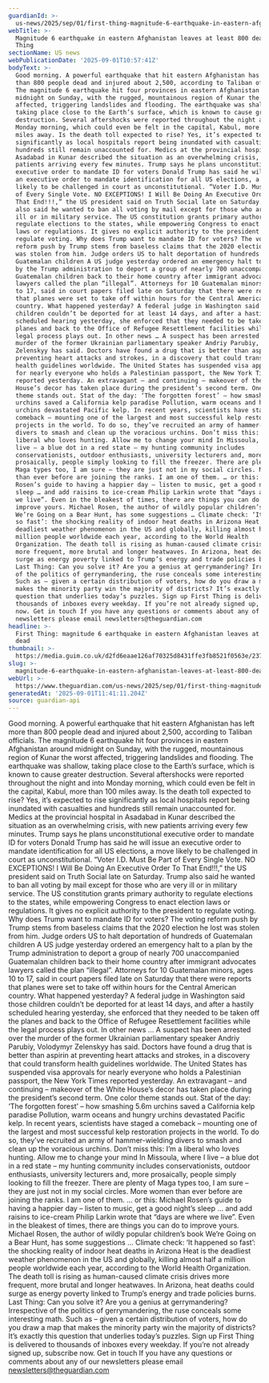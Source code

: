 ```yaml
---
guardianId: >-
  us-news/2025/sep/01/first-thing-magnitude-6-earthquake-in-eastern-afghanistan-leaves-at-least-800-dead
webTitle: >-
  Magnitude 6 earthquake in eastern Afghanistan leaves at least 800 dead | First
  Thing
sectionName: US news
webPublicationDate: '2025-09-01T10:57:41Z'
bodyText: >-
  Good morning. A powerful earthquake that hit eastern Afghanistan has left more
  than 800 people dead and injured about 2,500, according to Taliban officials.
  The magnitude 6 earthquake hit four provinces in eastern Afghanistan around
  midnight on Sunday, with the rugged, mountainous region of Kunar the worst
  affected, triggering landslides and flooding. The earthquake was shallow,
  taking place close to the Earth’s surface, which is known to cause greater
  destruction. Several aftershocks were reported throughout the night and into
  Monday morning, which could even be felt in the capital, Kabul, more than 100
  miles away. Is the death toll expected to rise? Yes, it’s expected to rise
  significantly as local hospitals report being inundated with casualties and
  hundreds still remain unaccounted for. Medics at the provincial hospital in
  Asadabad in Kunar described the situation as an overwhelming crisis, with new
  patients arriving every few minutes. Trump says he plans unconstitutional
  executive order to mandate ID for voters Donald Trump has said he will issue
  an executive order to mandate identification for all US elections, a move
  likely to be challenged in court as unconstitutional. “Voter I.D. Must Be Part
  of Every Single Vote. NO EXCEPTIONS! I Will Be Doing An Executive Order To
  That End!!!,” the US president said on Truth Social late on Saturday. Trump
  also said he wanted to ban all voting by mail except for those who are very
  ill or in military service. The US constitution grants primary authority to
  regulate elections to the states, while empowering Congress to enact election
  laws or regulations. It gives no explicit authority to the president to
  regulate voting. Why does Trump want to mandate ID for voters? The voting
  reform push by Trump stems from baseless claims that the 2020 election he lost
  was stolen from him. Judge orders US to halt deportation of hundreds of
  Guatemalan children A US judge yesterday ordered an emergency halt to a plan
  by the Trump administration to deport a group of nearly 700 unaccompanied
  Guatemalan children back to their home country after immigrant advocates
  lawyers called the plan “illegal”. Attorneys for 10 Guatemalan minors, ages 10
  to 17, said in court papers filed late on Saturday that there were reports
  that planes were set to take off within hours for the Central American
  country. What happened yesterday? A federal judge in Washington said those
  children couldn’t be deported for at least 14 days, and after a hastily
  scheduled hearing yesterday, she enforced that they needed to be taken off the
  planes and back to the Office of Refugee Resettlement facilities while the
  legal process plays out. In other news … A suspect has been arrested over the
  murder of the former Ukrainian parliamentary speaker Andriy Parubiy, Volodymyr
  Zelenskyy has said. Doctors have found a drug that is better than aspirin at
  preventing heart attacks and strokes, in a discovery that could transform
  health guidelines worldwide. The United States has suspended visa approvals
  for nearly everyone who holds a Palestinian passport, the New York Times
  reported yesterday. An extravagant – and continuing – makeover of the White
  House’s decor has taken place during the president’s second term. One color
  theme stands out. Stat of the day: ‘The forgotten forest’ – how smashing 5.6m
  urchins saved a California kelp paradise Pollution, warm oceans and hungry
  urchins devastated Pacific kelp. In recent years, scientists have staged a
  comeback – mounting one of the largest and most successful kelp restoration
  projects in the world. To do so, they’ve recruited an army of hammer-wielding
  divers to smash and clean up the voracious urchins. Don’t miss this: I’m a
  liberal who loves hunting. Allow me to change your mind In Missoula, where I
  live – a blue dot in a red state – my hunting community includes
  conservationists, outdoor enthusiasts, university lecturers and, more
  prosaically, people simply looking to fill the freezer. There are plenty of
  Maga types too, I am sure – they are just not in my social circles. More women
  than ever before are joining the ranks. I am one of them. … or this: Michael
  Rosen’s guide to having a happier day – listen to music, get a good night’s
  sleep … and add raisins to ice-cream Philip Larkin wrote that “days are where
  we live”. Even in the bleakest of times, there are things you can do to
  improve yours. Michael Rosen, the author of wildly popular children’s book
  We’re Going on a Bear Hunt, has some suggestions … Climate check: ‘It happened
  so fast’: the shocking reality of indoor heat deaths in Arizona Heat is the
  deadliest weather phenomenon in the US and globally, killing almost half a
  million people worldwide each year, according to the World Health
  Organization. The death toll is rising as human-caused climate crisis drives
  more frequent, more brutal and longer heatwaves. In Arizona, heat deaths could
  surge as energy poverty linked to Trump’s energy and trade policies burns.
  Last Thing: Can you solve it? Are you a genius at gerrymandering? Irrespective
  of the politics of gerrymandering, the ruse conceals some interesting math.
  Such as – given a certain distribution of voters, how do you draw a map that
  makes the minority party win the majority of districts? It’s exactly this
  question that underlies today’s puzzles. Sign up First Thing is delivered to
  thousands of inboxes every weekday. If you’re not already signed up, subscribe
  now. Get in touch If you have any questions or comments about any of our
  newsletters please email newsletters@theguardian.com
headline: >-
  First Thing: magnitude 6 earthquake in eastern Afghanistan leaves at least 800
  dead
thumbnail: >-
  https://media.guim.co.uk/d2fd6eaae126af70325d8431ffe3fb8521f0563e/237_0_2332_1866/500.jpg
slug: >-
  magnitude-6-earthquake-in-eastern-afghanistan-leaves-at-least-800-dead-or-first-thing
webUrl: >-
  https://www.theguardian.com/us-news/2025/sep/01/first-thing-magnitude-6-earthquake-in-eastern-afghanistan-leaves-at-least-800-dead
generatedAt: '2025-09-01T11:41:11.204Z'
source: guardian-api
---
```

Good morning. A powerful earthquake that hit eastern Afghanistan has left more than 800 people dead and injured about 2,500, according to Taliban officials. The magnitude 6 earthquake hit four provinces in eastern Afghanistan around midnight on Sunday, with the rugged, mountainous region of Kunar the worst affected, triggering landslides and flooding. The earthquake was shallow, taking place close to the Earth’s surface, which is known to cause greater destruction. Several aftershocks were reported throughout the night and into Monday morning, which could even be felt in the capital, Kabul, more than 100 miles away. Is the death toll expected to rise? Yes, it’s expected to rise significantly as local hospitals report being inundated with casualties and hundreds still remain unaccounted for. Medics at the provincial hospital in Asadabad in Kunar described the situation as an overwhelming crisis, with new patients arriving every few minutes. Trump says he plans unconstitutional executive order to mandate ID for voters Donald Trump has said he will issue an executive order to mandate identification for all US elections, a move likely to be challenged in court as unconstitutional. “Voter I.D. Must Be Part of Every Single Vote. NO EXCEPTIONS! I Will Be Doing An Executive Order To That End!!!,” the US president said on Truth Social late on Saturday. Trump also said he wanted to ban all voting by mail except for those who are very ill or in military service. The US constitution grants primary authority to regulate elections to the states, while empowering Congress to enact election laws or regulations. It gives no explicit authority to the president to regulate voting. Why does Trump want to mandate ID for voters? The voting reform push by Trump stems from baseless claims that the 2020 election he lost was stolen from him. Judge orders US to halt deportation of hundreds of Guatemalan children A US judge yesterday ordered an emergency halt to a plan by the Trump administration to deport a group of nearly 700 unaccompanied Guatemalan children back to their home country after immigrant advocates lawyers called the plan “illegal”. Attorneys for 10 Guatemalan minors, ages 10 to 17, said in court papers filed late on Saturday that there were reports that planes were set to take off within hours for the Central American country. What happened yesterday? A federal judge in Washington said those children couldn’t be deported for at least 14 days, and after a hastily scheduled hearing yesterday, she enforced that they needed to be taken off the planes and back to the Office of Refugee Resettlement facilities while the legal process plays out. In other news … A suspect has been arrested over the murder of the former Ukrainian parliamentary speaker Andriy Parubiy, Volodymyr Zelenskyy has said. Doctors have found a drug that is better than aspirin at preventing heart attacks and strokes, in a discovery that could transform health guidelines worldwide. The United States has suspended visa approvals for nearly everyone who holds a Palestinian passport, the New York Times reported yesterday. An extravagant – and continuing – makeover of the White House’s decor has taken place during the president’s second term. One color theme stands out. Stat of the day: ‘The forgotten forest’ – how smashing 5.6m urchins saved a California kelp paradise Pollution, warm oceans and hungry urchins devastated Pacific kelp. In recent years, scientists have staged a comeback – mounting one of the largest and most successful kelp restoration projects in the world. To do so, they’ve recruited an army of hammer-wielding divers to smash and clean up the voracious urchins. Don’t miss this: I’m a liberal who loves hunting. Allow me to change your mind In Missoula, where I live – a blue dot in a red state – my hunting community includes conservationists, outdoor enthusiasts, university lecturers and, more prosaically, people simply looking to fill the freezer. There are plenty of Maga types too, I am sure – they are just not in my social circles. More women than ever before are joining the ranks. I am one of them. … or this: Michael Rosen’s guide to having a happier day – listen to music, get a good night’s sleep … and add raisins to ice-cream Philip Larkin wrote that “days are where we live”. Even in the bleakest of times, there are things you can do to improve yours. Michael Rosen, the author of wildly popular children’s book We’re Going on a Bear Hunt, has some suggestions … Climate check: ‘It happened so fast’: the shocking reality of indoor heat deaths in Arizona Heat is the deadliest weather phenomenon in the US and globally, killing almost half a million people worldwide each year, according to the World Health Organization. The death toll is rising as human-caused climate crisis drives more frequent, more brutal and longer heatwaves. In Arizona, heat deaths could surge as energy poverty linked to Trump’s energy and trade policies burns. Last Thing: Can you solve it? Are you a genius at gerrymandering? Irrespective of the politics of gerrymandering, the ruse conceals some interesting math. Such as – given a certain distribution of voters, how do you draw a map that makes the minority party win the majority of districts? It’s exactly this question that underlies today’s puzzles. Sign up First Thing is delivered to thousands of inboxes every weekday. If you’re not already signed up, subscribe now. Get in touch If you have any questions or comments about any of our newsletters please email newsletters@theguardian.com
